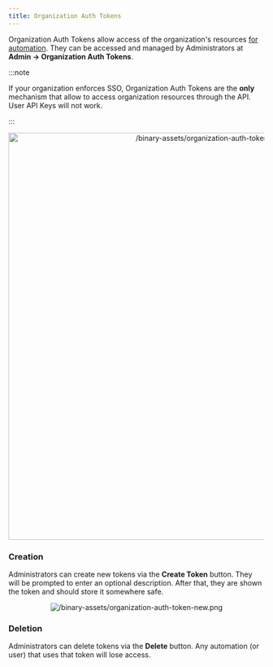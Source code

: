```yaml
---
title: Organization Auth Tokens
---
```


Organization Auth Tokens allow access of the organization's resources
[for automation](/docs/ci/authentication#organization-auth-token). They can be
accessed and managed by Administrators at **Admin → Organization Auth Tokens**.

:::note

If your organization enforces SSO, Organization Auth Tokens are the **only**
mechanism that allow to access organization resources through the API. User API
Keys will not work.

:::

<p align="center">
  <img
    width="800"
    src="/binary-assets/organization-auth-token-list.png"
    alt="/binary-assets/organization-auth-token-list.png"
  />
</p>

### Creation

Administrators can create new tokens via the **Create Token** button. They will
be prompted to enter an optional description. After that, they are shown the
token and should store it somewhere safe.

<p align="center">
  <img
    src="/binary-assets/organization-auth-token-new.png"
    alt="/binary-assets/organization-auth-token-new.png"
  />
</p>

### Deletion

Administrators can delete tokens via the **Delete** button. Any automation (or
user) that uses that token will lose access.
